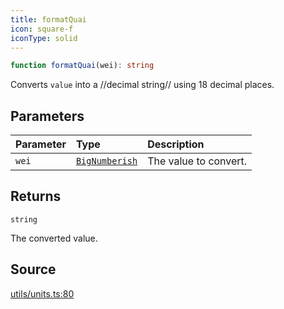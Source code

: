 ```yaml
---
title: formatQuai
icon: square-f
iconType: solid
---
```


```ts
function formatQuai(wei): string
```

Converts `value` into a //decimal string// using 18 decimal places.

## Parameters

| Parameter | Type | Description |
| :------ | :------ | :------ |
| `wei` | [`BigNumberish`](/content/type-aliases/BigNumberish) | The value to convert. |

## Returns

`string`

The converted value.

## Source

[utils/units.ts:80](https://github.com/dominant-strategies/quais.js/blob/9cd48558df3d21b38e50dd81be3a8b94ee4847f2/src/utils/units.ts#L80)
